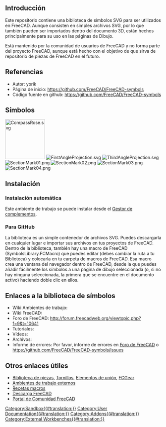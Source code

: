 <languages/>

<span id="Introduction"></span>
==Introducción==

{{TOCright}}

Este repositorio contiene una biblioteca de símbolos SVG para ser utilizados en FreeCAD. Aunque consisten en simples archivos SVG, por lo que también pueden ser importados dentro del documento 3D, están hechos principalmente para su uso en las páginas de Dibujo.

<div class="mw-translate-fuzzy">
Está mantenido por la comunidad de usuarios de FreeCAD y no forma parte del proyecto FreeCAD, aunque está hecho con el objetivo de que sirva de repositorio de piezas de FreeCAD en el futuro.
</div>

<span id="References"></span>
==Referencias==

* Autor: yorik
* Página de inicio: https://github.com/FreeCAD/FreeCAD-symbols
* Código fuente en github: https://github.com/FreeCAD/FreeCAD-symbols

<span id="Symbols"></span>
==Símbolos==

[[Image:CompassRose.svg|128px]]
[[Image:FirstAngleProjection.svg]]
[[Image:ThirdAngleProjection.svg]]
[[Image:SectionMark01.png]]
[[Image:SectionMark02.png]]
[[Image:SectionMark03.png]]
[[Image:SectionMark04.png]]

<span id="Installation"></span>
==Instalación==

<span id="Automatic_installation"></span>
===Instalación automática===

Este ambiente de trabajo se puede instalar desde el [[Std_AddonMgr/es|Gestor de complementos]].

<span id="From_GitHub"></span>
===Para GitHub===

La biblioteca es un simple contenedor de archivos SVG. Puedes descargarla en cualquier lugar e importar sus archivos en tus proyectos de FreeCAD. Dentro de la biblioteca, también hay una macro de FreeCAD (SymbolsLibrary.FCMacro) que puedes editar (debes cambiar la ruta a tu Biblioteca) y colocarla en tu carpeta de macros de FreeCAD. Esa macro crea una ventana del navegador dentro de FreeCAD, desde la que puedes añadir fácilmente los símbolos a una página de dibujo seleccionada (o, si no hay ninguna seleccionada, la primera que se encuentre en el documento activo) haciendo doble clic en ellos.

<span id="Links_to_Symbols_Library"></span>
==Enlaces a la biblioteca de símbolos ==

* Wiki Ambientes de trabajo: 
* Wiki FreeCAD:
* Foro de FreeCAD: http://forum.freecadweb.org/viewtopic.php?f=9&t=10641
* Tutoriales: 
* Vídeos:  
* Archivos: 
* Informe de errores: Por favor, informe de errores en [http://forum.freecadweb.org/index.php Foro de FreeCAD] o https://github.com/FreeCAD/FreeCAD-symbols/issues

<span id="Other_useful_links"></span>
==Otros enlaces útiles==

<div class="mw-translate-fuzzy">
* [http://www.freecadweb.org/wiki/index.php?title=Sandbox:Parts_Library Biblioteca de piezas], [http://www.freecadweb.org/wiki/index.php?title=Sandbox:Bolts Tornillos], [http://www.freecadweb.org/wiki/index.php?title=Sandbox:Fasteners Elementos de unión], [http://www.freecadweb.org/wiki/index.php?title=Sandbox:FCGear FCGear]
* [[External_workbenches/es|Ambientes de trabajo externos]]
* [[Macros_recipes/es|Recetas macros]]
* [[Download/es|Descarga FreeCAD]]
* [[FreeCAD_Community_Portal/es|Portal de Comunidad FreeCAD]]
</div>



[[Category:Sandbox{{#translation:}}]]
[[Category:User Documentation{{#translation:}}]]
[[Category:Addons{{#translation:}}]]
[[Category:External Workbenches{{#translation:}}]]
{{clear}}